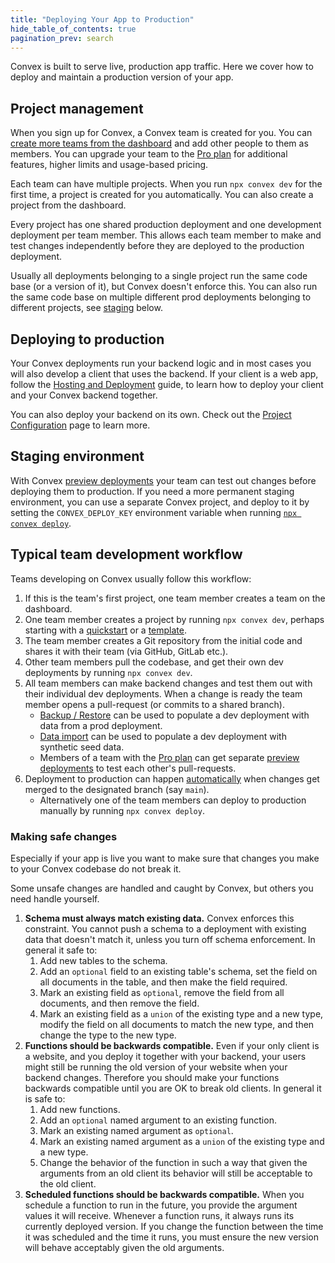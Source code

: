 ```yaml
---
title: "Deploying Your App to Production"
hide_table_of_contents: true
pagination_prev: search
---
```


Convex is built to serve live, production app traffic. Here we cover how to
deploy and maintain a production version of your app.

## Project management

When you sign up for Convex, a Convex team is created for you. You can
[create more teams from the dashboard](/docs/dashboard/teams.md) and add other
people to them as members. You can upgrade your team to the
[Pro plan](https://www.convex.dev/plans) for additional features, higher limits
and usage-based pricing.

Each team can have multiple projects. When you run `npx convex dev` for the
first time, a project is created for you automatically. You can also create a
project from the dashboard.

Every project has one shared production deployment and one development
deployment per team member. This allows each team member to make and test
changes independently before they are deployed to the production deployment.

Usually all deployments belonging to a single project run the same code base (or
a version of it), but Convex doesn't enforce this. You can also run the same
code base on multiple different prod deployments belonging to different
projects, see [staging](#staging-environment) below.

## Deploying to production

Your Convex deployments run your backend logic and in most cases you will also
develop a client that uses the backend. If your client is a web app, follow the
[Hosting and Deployment](/docs/production/hosting/hosting.mdx) guide, to learn
how to deploy your client and your Convex backend together.

You can also deploy your backend on its own. Check out the
[Project Configuration](/docs/production/project-configuration.mdx) page to
learn more.

## Staging environment

With Convex
[preview deployments](/docs/production/hosting/preview-deployments.mdx) your
team can test out changes before deploying them to production. If you need a
more permanent staging environment, you can use a separate Convex project, and
deploy to it by setting the `CONVEX_DEPLOY_KEY` environment variable when
running
[`npx convex deploy`](/docs/cli.md#deploy-convex-functions-to-production).

## Typical team development workflow

Teams developing on Convex usually follow this workflow:

1. If this is the team's first project, one team member creates a team on the
   dashboard.
2. One team member creates a project by running `npx convex dev`, perhaps
   starting with a [quickstart](/docs/quickstarts.mdx) or a
   [template](https://www.convex.dev/templates).
3. The team member creates a Git repository from the initial code and shares it
   with their team (via GitHub, GitLab etc.).
4. Other team members pull the codebase, and get their own dev deployments by
   running `npx convex dev`.
5. All team members can make backend changes and test them out with their
   individual dev deployments. When a change is ready the team member opens a
   pull-request (or commits to a shared branch).
   - [Backup / Restore](//database/backup-restore) can be used to populate a dev
     deployment with data from a prod deployment.
   - [Data import](/database/import-export/import.mdx) can be used to populate a
     dev deployment with synthetic seed data.
   - Members of a team with the [Pro plan](https://www.convex.dev/plans) can get
     separate
     [preview deployments](/docs/production/hosting/preview-deployments.mdx) to
     test each other's pull-requests.
6. Deployment to production can happen
   [automatically](/docs/production/hosting/hosting.mdx) when changes get merged
   to the designated branch (say `main`).
   - Alternatively one of the team members can deploy to production manually by
     running `npx convex deploy`.

### Making safe changes

Especially if your app is live you want to make sure that changes you make to
your Convex codebase do not break it.

Some unsafe changes are handled and caught by Convex, but others you need handle
yourself.

1. **Schema must always match existing data.** Convex enforces this constraint.
   You cannot push a schema to a deployment with existing data that doesn't
   match it, unless you turn off schema enforcement. In general it safe to:
   1. Add new tables to the schema.
   2. Add an `optional` field to an existing table's schema, set the field on
      all documents in the table, and then make the field required.
   3. Mark an existing field as `optional`, remove the field from all documents,
      and then remove the field.
   4. Mark an existing field as a `union` of the existing type and a new type,
      modify the field on all documents to match the new type, and then change
      the type to the new type.
2. **Functions should be backwards compatible.** Even if your only client is a
   website, and you deploy it together with your backend, your users might still
   be running the old version of your website when your backend changes.
   Therefore you should make your functions backwards compatible until you are
   OK to break old clients. In general it is safe to:
   1. Add new functions.
   2. Add an `optional` named argument to an existing function.
   3. Mark an existing named argument as `optional`.
   4. Mark an existing named argument as a `union` of the existing type and a
      new type.
   5. Change the behavior of the function in such a way that given the arguments
      from an old client its behavior will still be acceptable to the old
      client.
3. **Scheduled functions should be backwards compatible.** When you schedule a
   function to run in the future, you provide the argument values it will
   receive. Whenever a function runs, it always runs its currently deployed
   version. If you change the function between the time it was scheduled and the
   time it runs, you must ensure the new version will behave acceptably given
   the old arguments.

<StackPosts query="deploy" />
